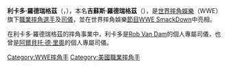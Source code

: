 {{blpunsourced|time=2020-02-22}}
{{Infobox Pro Wrestler
| name=利卡多·羅德瑞格茲
| image=Ricardo-Rodriguez-WWE-2011.jpg
| ringnames = Chimaera<br />Jesse Long<br />El Local<br />'''Ricardo Rodriguez'''
| birthname = 吉蘇斯·羅德瑞格茲
| height={{height|ft=6|in=0}}
| weight={{convert|230|lb|kg|abbr=on}}
| birth_date={{birth date and age|mf=yes|1986|1|17}}
| birth_place={{USA}}[[加利福尼亞州|加利福尼亞州]][[洛杉磯縣_(加利福尼亞州)|洛杉磯縣]][[洛杉磯|洛杉磯]][[聖費爾南多谷|聖費爾南多谷]]{{link-en|凡訥伊斯|Van Nuys, Los Angeles}}
| death_date=
| death_place=
| resides=
| billed={{MEX}}[[聖路易斯波托西州|聖路易斯波托西州]][[聖路易斯波托西市|聖路易斯波托西市]]<br />{{MEX}}[[哈利斯科州|哈利斯科州]][[瓜達拉哈拉_(墨西哥)|瓜達拉哈拉]]
| trainer=Black Pearl<br />Gangrel<br />Latigo Blanco<br />Nemesis<br />Phoenix Star<br />The Stepfather<br />Zokre
| debut=2006年8月
| retired=
| spouse=
}}

'''利卡多·羅德瑞格茲'''（{{lang-es|'''Ricardo Rodriguez'''|}}，{{bd|1986年|1月17日|}}），本名'''吉蘇斯·羅德瑞格茲'''（{{lang-es|'''Jesús Rodríguez'''}}），是[[世界摔角娛樂|世界摔角娛樂]]（WWE）旗下[[職業摔角|職業摔角]][[選手|選手]]及[[司儀|司儀]]，並在世界摔角娛樂[[節目|節目]][[WWE_Friday_Night_SmackDown!|WWE SmackDown]]中亮相。 

在利卡多·羅德瑞格茲的摔角事業中，利卡多是[[羅伯·凡·達姆|Rob Van Dam]]的個人專屬司儀，也曾是[[阿爾貝托·德·里奧|阿爾貝托·德·里奧]]的個人專屬司儀。

{{commonscat}}
{{us-bio-stub}}
{{DEFAULTSORT:Rodriguez}}
[[Category:WWE摔角手|Category:WWE摔角手]]
[[Category:美國職業摔角手|Category:美國職業摔角手]]